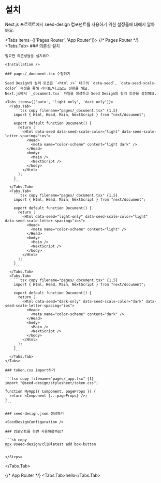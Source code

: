 

# 설치

Next.js 프로젝트에서 seed-design 컴포넌트를 사용하기 위한 설정들에 대해서 알아봐요.

<Tabs items={['Pages Router', 'App Router']}>
  {/* Pages Router */}
  <Tabs.Tab>
    <Steps>
    ### 의존성 설치

    필요한 의존성들을 설치해요.

    <Installation />

    ### pages/_document.tsx 수정하기

    Seed Design의 컬러 토큰은 `<html />` 태그의 `data-seed`, `data-seed-scale-color` 속성을 통해 라이트/다크모드 전환을 해요.
    Next.js에서 `_document.tsx` 파일을 생성하고 Seed Design의 컬러 토큰을 설정해요.

    <Tabs items={['auto', 'light only', 'dark only']}>
      <Tabs.Tab>
        ```tsx copy filename="pages/_document.tsx" {1,5}
        import { Html, Head, Main, NextScript } from "next/document";

        export default function Document() {
          return (
            <Html data-seed data-seed-scale-color="light" data-seed-scale-letter-spacing="ios">
              <Head>
                <meta name="color-scheme" content="light dark" />
              </Head>
              <body>
                <Main />
                <NextScript />
              </body>
            </Html>
          );
        }
        ```
      </Tabs.Tab>
      <Tabs.Tab>
        ```tsx copy filename="pages/_document.tsx" {1,5}
        import { Html, Head, Main, NextScript } from "next/document";

        export default function Document() {
          return (
            <Html data-seed="light-only" data-seed-scale-color="light" data-seed-scale-letter-spacing="ios">
              <Head>
                <meta name="color-scheme" content="light" />
              </Head>
              <body>
                <Main />
                <NextScript />
              </body>
            </Html>
          );
        }
        ```
      </Tabs.Tab>
      <Tabs.Tab>
        ```tsx copy filename="pages/_document.tsx" {1,5}
        import { Html, Head, Main, NextScript } from "next/document";

        export default function Document() {
          return (
            <Html data-seed="dark-only" data-seed-scale-color="dark" data-seed-scale-letter-spacing="ios">
              <Head>
                <meta name="color-scheme" content="dark" />
              </Head>
              <body>
                <Main />
                <NextScript />
              </body>
            </Html>
          );
        }
        ```
      </Tabs.Tab>
    </Tabs>

    ### token.css import하기

    ```tsx copy filename="pages/_app.tsx" {1}
    import "@seed-design/stylesheet/token.css";

    function MyApp({ Component, pageProps }) {
      return <Component {...pageProps} />;
    }
    ```

    ### seed-design.json 생성하기

    <SeedDesignConfiguration />

    ### 컴포넌트를 한번 사용해볼까요?

    ```sh copy
    npx @seed-design/cli@latest add box-button
    ```

    </Steps>

  </Tabs.Tab>

{/* App Router */}
<Tabs.Tab>hello</Tabs.Tab>

</Tabs>
